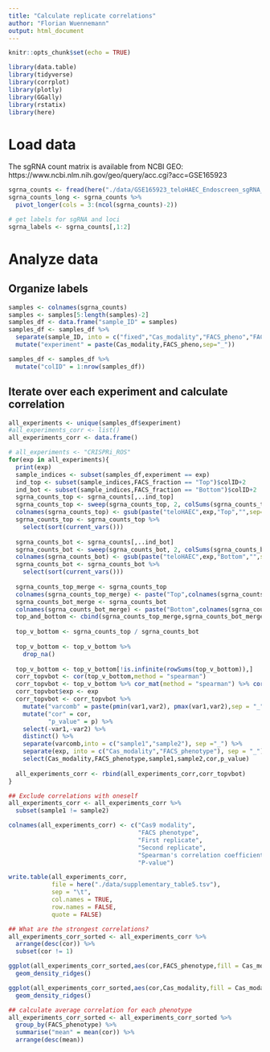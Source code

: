 ```yaml
---
title: "Calculate replicate correlations"
author: "Florian Wuennemann"
output: html_document
---
```


```r
knitr::opts_chunk$set(echo = TRUE)

library(data.table)
library(tidyverse)
library(corrplot)
library(plotly)
library(GGally)
library(rstatix)
library(here)
```

# Load data

The sgRNA count matrix is available from NCBI GEO:
https://www.ncbi.nlm.nih.gov/geo/query/acc.cgi?acc=GSE165923

```r
sgrna_counts <- fread(here("./data/GSE165923_teloHAEC_Endoscreen_sgRNA_counts.tsv.gz"))
sgrna_counts_long <- sgrna_counts %>%
  pivot_longer(cols = 3:(ncol(sgrna_counts)-2))

# get labels for sgRNA and loci
sgrna_labels <- sgrna_counts[,1:2]
```


# Analyze data

## Organize labels

```r
samples <- colnames(sgrna_counts)
samples <- samples[5:length(samples)-2]
samples_df <- data.frame("sample_ID" = samples)
samples_df <- samples_df %>%
  separate(sample_ID, into = c("fixed","Cas_modality","FACS_pheno","FACS_fraction","replicate"), sep = "_") %>%
  mutate("experiment" = paste(Cas_modality,FACS_pheno,sep="_"))

samples_df <- samples_df %>%
  mutate("colID" = 1:nrow(samples_df))
```


## Iterate over each experiment and calculate correlation

```r
all_experiments <- unique(samples_df$experiment)
#all_experiments_corr <- list()
all_experiments_corr <- data.frame()

# all_experiments <- "CRISPRi_ROS"
for(exp in all_experiments){
  print(exp)
  sample_indices <- subset(samples_df,experiment == exp)
  ind_top <- subset(sample_indices,FACS_fraction == "Top")$colID+2
  ind_bot <- subset(sample_indices,FACS_fraction == "Bottom")$colID+2
  sgrna_counts_top <- sgrna_counts[,..ind_top]
  sgrna_counts_top <- sweep(sgrna_counts_top, 2, colSums(sgrna_counts_top), FUN="/")
  colnames(sgrna_counts_top) <- gsub(paste("teloHAEC",exp,"Top","",sep="_"),"",colnames(sgrna_counts_top))
  sgrna_counts_top <- sgrna_counts_top %>% 
    select(sort(current_vars()))
  
  sgrna_counts_bot <- sgrna_counts[,..ind_bot]
  sgrna_counts_bot <- sweep(sgrna_counts_bot, 2, colSums(sgrna_counts_bot), FUN="/")
  colnames(sgrna_counts_bot) <- gsub(paste("teloHAEC",exp,"Bottom","",sep="_"),"",colnames(sgrna_counts_bot))
  sgrna_counts_bot <- sgrna_counts_bot %>% 
    select(sort(current_vars()))
  
  sgrna_counts_top_merge <- sgrna_counts_top 
  colnames(sgrna_counts_top_merge) <- paste("Top",colnames(sgrna_counts_top_merge),sep="_")
  sgrna_counts_bot_merge <- sgrna_counts_bot 
  colnames(sgrna_counts_bot_merge) <- paste("Bottom",colnames(sgrna_counts_bot),sep="_")
  top_and_bottom <- cbind(sgrna_counts_top_merge,sgrna_counts_bot_merge)
  
  top_v_bottom <- sgrna_counts_top / sgrna_counts_bot
  
  top_v_bottom <- top_v_bottom %>%
    drop_na()
  
  top_v_bottom <- top_v_bottom[!is.infinite(rowSums(top_v_bottom)),]
  corr_topvbot <- cor(top_v_bottom,method = "spearman")
  corr_topvbot <- top_v_bottom %>% cor_mat(method = "spearman") %>% cor_gather()
  corr_topvbot$exp <- exp
  corr_topvbot <- corr_topvbot %>%
    mutate("varcomb" = paste(pmin(var1,var2), pmax(var1,var2),sep = "_")) %>%
    mutate("cor" = cor,
           "p_value" = p) %>%
    select(-var1,-var2) %>%
    distinct() %>%
    separate(varcomb,into = c("sample1","sample2"), sep ="_") %>%
    separate(exp, into = c("Cas_modality","FACS_phenotype"), sep = "_") %>%
    select(Cas_modality,FACS_phenotype,sample1,sample2,cor,p_value)
  
  all_experiments_corr <- rbind(all_experiments_corr,corr_topvbot)
}

## Exclude correlations with oneself
all_experiments_corr <- all_experiments_corr %>%
  subset(sample1 != sample2)

colnames(all_experiments_corr) <- c("Cas9 modality", 
                                    "FACS phenotype",
                                    "First replicate",
                                    "Second replicate",
                                    "Spearman's correlation coefficient",
                                    "P-value")

write.table(all_experiments_corr,
            file = here("./data/supplementary_table5.tsv"),
            sep = "\t",
            col.names = TRUE,
            row.names = FALSE,
            quote = FALSE)
```

```r
## What are the strongest correlations?
all_experiments_corr_sorted <- all_experiments_corr %>%
  arrange(desc(cor)) %>%
  subset(cor != 1)

ggplot(all_experiments_corr_sorted,aes(cor,FACS_phenotype,fill = Cas_modality)) +
  geom_density_ridges()

ggplot(all_experiments_corr_sorted,aes(cor,Cas_modality,fill = Cas_modality)) +
  geom_density_ridges()

## calculate average correlation for each phenotype
all_experiments_corr_sorted <- all_experiments_corr_sorted %>%
  group_by(FACS_phenotype) %>%
  summarise("mean" = mean(cor)) %>%
  arrange(desc(mean))
```